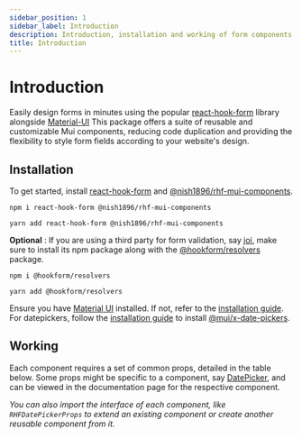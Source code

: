 ```yaml
---
sidebar_position: 1
sidebar_label: Introduction
description: Introduction, installation and working of form components of @nish1896/rhf-mui-components package.
title: Introduction
---
```



# Introduction
Easily design forms in minutes using the popular [react-hook-form](https://react-hook-form.com/)
library alongside [Material-UI](https://mui.com/material-ui/getting-started/)
This package offers a suite of reusable and customizable Mui components,
reducing code duplication and providing the flexibility to style form fields 
according to your website's design.

## Installation

To get started, install [react-hook-form](https://www.npmjs.com/package/react-hook-form) and [@nish1896/rhf-mui-components](https://www.npmjs.com/package/@nish1896/rhf-mui-components).

```
npm i react-hook-form @nish1896/rhf-mui-components
```
```
yarn add react-hook-form @nish1896/rhf-mui-components
```

**Optional** : If you are using a third party for form validation, say [joi](https://www.npmjs.com/package/joi), make
sure to install its npm package along with the [@hookform/resolvers](https://www.npmjs.com/package/@hookform/resolvers) package.

```
npm i @hookform/resolvers
```
```
yarn add @hookform/resolvers
```

Ensure you have [Material UI](https://www.npmjs.com/package/@mui/material) installed. 
If not, refer to the [installation guide](https://mui.com/material-ui/getting-started/installation/). 
For datepickers, follow the [installation guide](https://mui.com/x/react-date-pickers/getting-started/) 
to install [@mui/x-date-pickers](https://www.npmjs.com/package/@mui/x-date-pickers).

## Working
Each component requires a set of common props, detailed in the table below.
Some props might be specific to a component, say [DatePicker](../components/pickers/RHFDatePicker#api), 
and can be viewed in the documentation page for the respective component.

_You can also import the interface of each component, like `RHFDatePickerProps`
to extend an existing component or create another reusable component from it._

<IntroductionPageTable />
